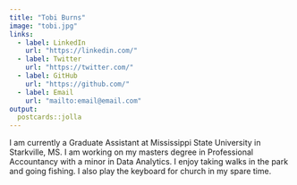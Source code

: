 ```yaml
---
title: "Tobi Burns"
image: "tobi.jpg"
links:
  - label: LinkedIn
    url: "https://linkedin.com/"
  - label: Twitter
    url: "https://twitter.com/"
  - label: GitHub
    url: "https://github.com/"
  - label: Email
    url: "mailto:email@email.com"
output:
  postcards::jolla
---
```

 
I am currently a Graduate Assistant at Mississippi State University in Starkville, MS. I am working on my masters degree in Professional Accountancy with a minor in Data Analytics. I enjoy taking walks in the park and going fishing. I also play the keyboard for church in my spare time.

